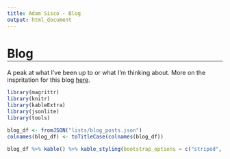 ```yaml
---
title: Adam Sisco - Blog
output: html_document
---
```


<style>
  .title {
    display: none;
  }
  
  h1 {
    border-bottom-width: 1px;
    border-bottom-style: solid;
    border-bottom-color: black;
  }
  
  .banner-image {
    background-image: linear-gradient(rgba(0, 0, 0, 0.20), rgba(0, 0, 0, 0.20)), url("images/cropped/cropped_faulting_oli_2013211_lrg.jpg");
  }
  
</style>

# Blog

A peak at what I've been up to or what I'm thinking about. More on the inspritation for this blog [here](https://awsisco.github.io/blog-about-this-blog.html).

```r
library(magrittr)
library(knitr)
library(kableExtra)
library(jsonlite)
library(tools)

blog_df <- fromJSON("lists/blog_posts.json")
colnames(blog_df) <- toTitleCase(colnames(blog_df))

blog_df %>% kable() %>% kable_styling(bootstrap_options = c("striped", "hover"))
```